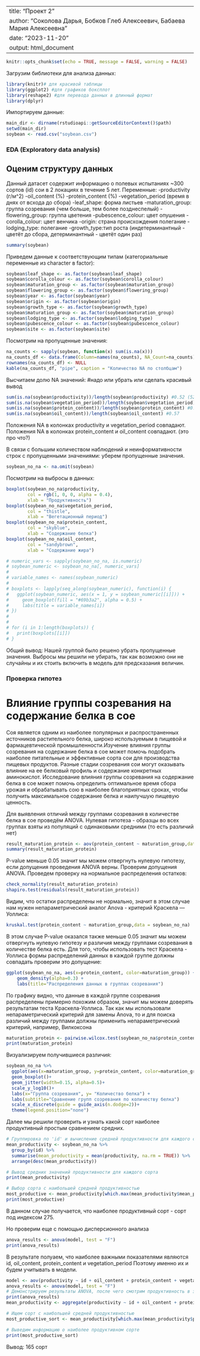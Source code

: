 
---
title: "Проект 2"
author: "Соколова Дарья, Бобков Глеб Алексеевич, Бабаева Мария Алексеевна"
date: "2023-11-20"
output: html_document
---

```r
knitr::opts_chunk$set(echo = TRUE, message = FALSE, warning = FALSE)
```
Загрузим библиотеки для анализа данных:
```r
library(knitr)# для красивой таблицы
library(ggplot2) #для графиков боксплот
library(reshape2) #для перевода данных в длинный формат
library(dplyr)
```
Импортируем данные:
```r
main_dir <- dirname(rstudioapi::getSourceEditorContext()$path) 
setwd(main_dir)
soybean <- read.csv("soybean.csv")
```
### EDA (Exploratory data analysis)
## Оценим структуру данных

Данный датасет содержит информацию о полевых испытаниях ~300 сортов (id) сои в 2 локациях в течение 5 лет. 
Переменные:
-productivity (г/м^2)
-oil_content (%)
-protein_content (%) 
-vegetation_period (время в днях от всхода до сбора) 
-leaf_shape: форма листьев 
-maturation_group: группа созревания (чем больше, тем более позднеспелый) 
-flowering_group: группа цветения
-pubescence_colour: цвет опушения
-corolla_colour: цвет венчика 
-origin: страна происхождения полегание 
-lodging_type: полегание
-growth_type:тип роста (индетерминантный - цветёт до сбора, детерминантный - цветёт один раз)
```r
summary(soybean)
```
Приведем данные к соответствующим типам (категориальные переменные из character в factor):
```r
soybean$leaf_shape <- as.factor(soybean$leaf_shape)
soybean$corolla_colour <- as.factor(soybean$corolla_colour)
soybean$maturation_group <- as.factor(soybean$maturation_group)
soybean$flowering_group <- as.factor(soybean$flowering_group)
soybean$year <- as.factor(soybean$year)
soybean$origin <- as.factor(soybean$origin)
soybean$growth_type <- as.factor(soybean$growth_type)
soybean$maturation_group <- as.factor(soybean$maturation_group)
soybean$lodging_type <- as.factor(soybean$lodging_type)
soybean$pubescence_colour <- as.factor(soybean$pubescence_colour)
soybean$site <- as.factor(soybean$site)
```
Посмотрим на пропущенные значения:
```r
na_counts <- sapply(soybean, function(x) sum(is.na(x)))
na_counts_df <- data.frame(Column=names(na_counts), NA_Count=na_counts)
rownames(na_counts_df) <- NULL
kable(na_counts_df, "pipe", caption = "Количество NA по столбцам")
```
Высчитаем долю NA значений: #надо или убрать или сделать красивый вывод
```r
sum(is.na(soybean$productivity))/length(soybean$productivity) #0.52 (52% составляют NA)
sum(is.na(soybean$vegetation_period))/length(soybean$vegetation_period) #0.52
sum(is.na(soybean$protein_content))/length(soybean$protein_content) #0.57 (57% составляют NA)
sum(is.na(soybean$oil_content))/length(soybean$oil_content) #0.57
```

Положения NA в колонках productivity и vegetation_period совпадают.
Положения NA в колонках protein_content и oil_content совпадают.
(это про что?)

В связи с большим количеством наблюдений и неинформативности строк с пропущенными значениями:
уберем пропущенные значения.
```r
soybean_no_na <- na.omit(soybean)
```
Посмотрим на выбросы в данных:
```r

boxplot(soybean_no_na$productivity,
        col = rgb(1, 0, 0, alpha = 0.4),
        xlab = "Продуктивность")
boxplot(soybean_no_na$vegetation_period,
        col = "thistle",
        xlab = "Вегетационный период")
boxplot(soybean_no_na$protein_content,
        col = "skyblue",
        xlab = "Содержание белка")
boxplot(soybean_no_na$oil_content,
        col = "sandybrown",
        xlab = "Содержание жира")
```

```r
# numeric_vars <- sapply(soybean_no_na, is.numeric)
# soybean_numeric <- soybean_no_na[, numeric_vars]
# 
# variable_names <- names(soybean_numeric)
# 
# boxplots <- lapply(seq_along(soybean_numeric), function(i) {
#   ggplot(soybean_numeric, aes(x = 1, y = soybean_numeric[[i]])) + 
#     geom_boxplot(fill = "#69b3a2", alpha = 0.5) +
#     labs(title = variable_names[i])  
# })
# 
# 
# for (i in 1:length(boxplots)) {
#   print(boxplots[[i]])
# }
```

Общий вывод:
Нашей группой было решено убрать пропущенные значения. Выбросы мы решили не убирать, так как возможно они не случайны и их стоить включить в модель для предсказания величин. 

### Проверка гипотез
# Влияние группы созревания на содержание белка в сое

Соя является одним из наиболее популярных и распространенных источников растительного белка, широко используемым в пищевой и фармацевтической промышленности.Изучение влияния группы созревания на содержание белка в сое может помочь подобрать наиболее питательные и эффективные сорта сои для производства пищевых продуктов. Разные стадии созревания сои могут оказывать влияние на ее белковый профиль и содержание конкретных аминокислот. Исследование влияния группы созревания на содержание белка в сое может помочь определить оптимальное время сбора урожая и обрабатывать сою в наиболее благоприятных сроках, чтобы получить максимальное содержание белка и наилучшую пищевую ценность.

Для выявления отличий между группами созревания в количестве белка в сое проведём ANOVA.
Нулевая гипотеза - образцы во всех группах взяты из популяций с одинаковыми средними (то есть различий нет)
```r
result_maturation_protein <- aov(protein_content ~ maturation_group,data = soybean_no_na)
summary(result_maturation_protein)
```
P-value меньше 0.05 значит мы можем отвергнуть нулевую гипотезу, если допущения проведения ANOVA верны. Проверим допущения ANOVA.
Проведем проверку на нормальное распределения остатков:
```r
check_normality(result_maturation_protein)
shapiro.test(residuals(result_maturation_protein)) 
```
Видим, что остатки распределены не нормально, значит в этом случае нам нужен непараметрический аналог Anova - критерий Краскела — Уоллиса:
```r
kruskal.test(protein_content ~ maturation_group,data = soybean_no_na)
```
В этом случае P-value оказался также меньше 0.05 значит мы можем отвергнуть нулевую гипотезу и различия между группами созревания в количестве белка есть.
Для того, чтобы использовать тест Краскела - Уоллиса формы распределений данных в каждой группе должны совпадать проверим это допущение:

```r
ggplot(soybean_no_na, aes(x=protein_content, color=maturation_group)) +
    geom_density(alpha=0.3) +
    labs(title="Распределения данных в группах созревания")
```
По графику видно, что данные в каждой группе созревания распределены примерно похожим образом, значит мы можем доверять результатам теста Краскела-Уоллиса.
Так как мы использовали непараметрический критерий для замены Anova, то и для поиска различий между группами должны применить непараметрический критерий, например, Вилкоксона 
```r
maturation_protein <- pairwise.wilcox.test(soybean_no_na$protein_content,soybean_no_na$maturation_group , p.adjust.method = "bonferroni")
print(maturation_protein)
```
Визуализируем получившиеся различия:
```r
soybean_no_na %>%
  ggplot(aes(x=maturation_group, y=protein_content, color=maturation_group)) +
  geom_boxplot()+
  geom_jitter(width=0.15, alpha=0.5)+
  scale_y_log10()+
  labs(x="Группа созревания", y= "Количество белка") +
  labs(subtitle="Сравнение групп созревания по количеству белка")
  scale_x_discrete(guide = guide_axis(n.dodge=2))+
  theme(legend.position="none")

```


Далее мы решили проверить и узнать какой сорт наиболее продуктивный простым сравнением средних. 
```r

# Группировка по 'id' и вычисление средней продуктивности для каждого сорта
mean_productivity <- soybean_no_na %>%
  group_by(id) %>%
  summarise(mean_productivity = mean(productivity, na.rm = TRUE)) %>%
  arrange(desc(mean_productivity))

# Вывод средних значений продуктивности для каждого сорта
print(mean_productivity)

# Выбор сорта с наибольшей средней продуктивностью
most_productive <- mean_productivity[which.max(mean_productivity$mean_productivity), ]
print(most_productive)

```
В данном случае получается, что наиболее продуктивный сорт - сорт под индексом 275.

Но проверим еще с помощью дисперсионного анализа
```r
anova_results <- anova(model, test = "F")
print(anova_results)
```
В результате полуаем, что наиболее важными показателями являются id, oil_content, protein_content и vegetation_period
Поэтому именно их и будем учитывать в модели. 
```r
model <- aov(productivity ~ id + oil_content + protein_content + vegetation_period, data = soybean_no_na)
anova_results <- anova(model, test = "F")
# Демонстрируем результаты ANOVA, после чего смотрим продуктивность в зависимости от многих факторов
print(anova_results)
mean_productivity <- aggregate(productivity ~ id + oil_content + protein_content + vegetation_period, data = soybean_no_na, FUN = mean)

# Ищем сорт с наибольшей средней продуктивностью
most_productive_sort <- mean_productivity[which.max(mean_productivity$productivity), ]

# Выведим информацию о наиболее продуктивном сорте
print(most_productive_sort)
```
Вывод: 165 сорт 

